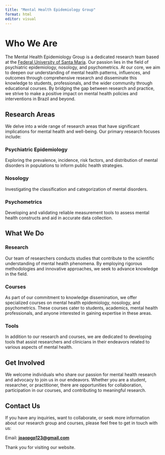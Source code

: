```yaml
---
title: "Mental Health Epidemiology Group"
format: html
editor: visual
---
```


# Who We Are

The Mental Health Epidemiology Group is a dedicated research team based at the [Federal University of Santa Maria](https://www.ufsm.br/). Our passion lies in the field of psychiatric epidemiology, nosology, and psychometrics. At our core, we aim to deepen our understanding of mental health patterns, influences, and outcomes through comprehensive research and disseminate this knowledge to students, professionals, and the wider community through educational courses. By bridging the gap between research and practice, we strive to make a positive impact on mental health policies and interventions in Brazil and beyond.

## Research Areas

We delve into a wide range of research areas that have significant implications for mental health and well-being. Our primary research focuses include:

### Psychiatric Epidemiology

Exploring the prevalence, incidence, risk factors, and distribution of mental disorders in populations to inform public health strategies.

### Nosology

Investigating the classification and categorization of mental disorders.

### Psychometrics

Developing and validating reliable measurement tools to assess mental health constructs and aid in accurate data collection.

## What We Do

### Research

Our team of researchers conducts studies that contribute to the scientific understanding of mental health phenomena. By employing rigorous methodologies and innovative approaches, we seek to advance knowledge in the field.

### Courses

As part of our commitment to knowledge dissemination, we offer specialized courses on mental health epidemiology, nosology, and psychometrics. These courses cater to students, academics, mental health professionals, and anyone interested in gaining expertise in these areas.

### Tools

In addition to our research and courses, we are dedicated to developing tools that assist researchers and clinicians in their endeavors related to various aspects of mental health.

## Get Involved

We welcome individuals who share our passion for mental health research and advocacy to join us in our endeavors. Whether you are a student, researcher, or practitioner, there are opportunities for collaboration, participation in our courses, and contributing to meaningful research.

## Contact Us

If you have any inquiries, want to collaborate, or seek more information about our research group and courses, please feel free to get in touch with us:

Email: [**joaopgp123\@gmail.com**](mailto:joaopgp123@gmail.com)

Thank you for visiting our website.

